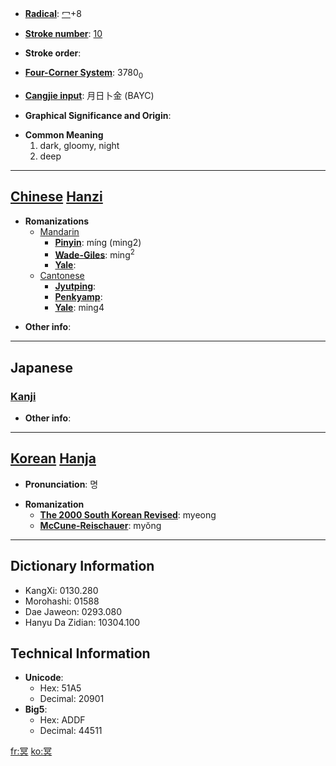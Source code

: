 * '''[[Wiktionary:Chinese radical index| Radical]]''': [[Wiktionary:Chinese radical index 冖|冖]]+8

* '''[[Wiktionary:Chinese total strokes index|Stroke number]]''': [[Wiktionary:Chinese total strokes index 10|10]]

* '''Stroke order''': 

* '''[[Wiktionary:Chinese four corner index|Four-Corner System]]''': 3780<sub>0</sub>

* '''[[Wiktionary:Chinese Cangjie index|Cangjie input]]''': 月日卜金 (BAYC)

* '''Graphical Significance and Origin''': 

* '''Common Meaning'''
*#dark, gloomy, night
*# deep


----

== [[Chinese]] [[Hanzi]] ==

* '''Romanizations'''
** [[Mandarin]]
*** '''[[Pinyin]]''': míng (ming2)
*** '''[[Wade-Giles]]''': ming<sup>2</sup>
*** '''[[Yale]]''': 
**[[Cantonese]]
***'''[[Jyutping]]''':
***'''[[Penkyamp]]''': 
***'''[[Yale]]''': ming4

* '''Other info''': 

----

==Japanese==
===[[Kanji]]===
{{kanji|on readings=[[めい]] (mei)
|kun readings=[[くらい]] (kurai)
}}

* '''Other info''':  

----

== [[Korean]] [[Hanja]] ==

* '''Pronunciation''': 명

* '''Romanization'''
** '''[[The 2000 South Korean Revised Romanization|The 2000 South Korean Revised]]''': myeong
** '''[[McCune-Reischauer]]''': myŏng

----

== Dictionary Information ==

* KangXi: 0130.280
* Morohashi: 01588
* Dae Jaweon: 0293.080
* Hanyu Da Zidian: 10304.100

== Technical Information ==

* '''Unicode''':
** Hex: 51A5
** Decimal: 20901
* '''Big5''':
** Hex: ADDF
** Decimal: 44511

[[fr:冥]]
[[ko:冥]]